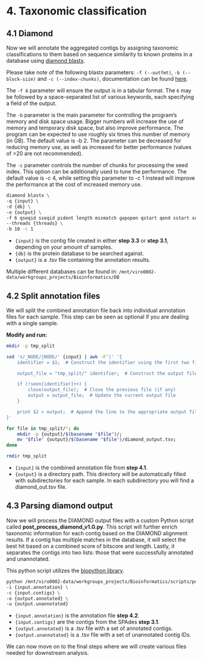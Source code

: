 # 4. Taxonomic classification {.unnumbered}

## 4.1 Diamond {.unnumbered}

Now we will annotate the aggregated contigs by assigning taxonomic classifications to them based on sequence similarity to known proteins in a database using [diamond blastx](https://github.com/bbuchfink/diamond){target="_blank"}.

Please take note of the following blastx parameters: `-f (--outfmt)`, `-b (--block-size)` and `-c (--index-chunks)`, documentation can be found [here](http://diamondsearch.org/forums/index.php?pages/command_line_options/){target="_blank"}.

The `-f 6` parameter will ensure the output is in a tabular format. The `6` may be followed by a space-separated list of various keywords, each specifying a field of the output.

The `-b` parameter is the main parameter for controlling the program’s memory and disk space usage. Bigger numbers will increase the use of memory and temporary disk space, but also improve performance. The program can be expected to use roughly six times this number of memory (in GB). The default value is -b 2. The parameter can be decreased for reducing memory use, as well as increased for better performance (values of \>20 are not recommended).

The `-c` parameter controls the number of chunks for processing the seed index. This option can be additionally used to tune the performance. The default value is -c 4, while setting this parameter to -c 1 instead will improve the performance at the cost of increased memory use.

``` bash
diamond blastx \
-q {input} \
-d {db} \
-o {output} \
-f 6 qseqid sseqid pident length mismatch gapopen qstart qend sstart send evalue bitscore staxids \
--threads {threads} \
-b 10 -c 1
```

-   `{input}` is the contig file created in either **step 3.3** or **step 3.1**, depending on your amount of samples.
-   `{db}` is the protein database to be searched against.
-   `{output}` is a .tsv file containing the annotation results.

Multiple different databases can be found in: `/mnt/viro0002-data/workgroups_projects/Bioinformatics/DB`

## 4.2 Split annotation files {.unnumbered}

We will split the combined annotation file back into individual annotation files for each sample. This step can be seen as optional if you are dealing with a single sample.

**Modify and run:**

``` bash
mkdir -p tmp_split

sed 's/_NODE/|NODE/' {input} | awk -F'|' '{
    identifier = $1;  # Construct the identifier using the first two fields

    output_file = "tmp_split/" identifier;  # Construct the output filename

    if (!seen[identifier]++) {
        close(output_file);  # Close the previous file (if any)
        output = output_file;  # Update the current output file
    }

    print $2 > output;  # Append the line to the appropriate output file
}'

for file in tmp_split/*; do
    mkdir -p {output}/$(basename "$file")/;
    mv "$file" {output}/$(basename "$file")/diamond_output.tsv;
done

rmdir tmp_split
```

-   `{input}` is the combined annotation file from **step 4.1**.
-   `{output}` is a directory path. This directory will be automatically filled with subdirectories for each sample. In each subdirectory you will find a diamond_out.tsv file.

## 4.3 Parsing diamond output {.unnumbered}

Now we will process the DIAMOND output files with a custom Python script called **post_process_diamond_v1.0.py**. This script will further enrich taxonomic information for each contig based on the DIAMOND alignment results. If a contig has multiple matches in the database, it will select the best hit based on a combined score of bitscore and length. Lastly, it separates the contigs into two lists: those that were successfully annotated and unannotated.

This python script utilizes the [biopython library](https://biopython.org/){target="_blank"}.

``` bash
python /mnt/viro0002-data/workgroups_projects/Bioinformatics/scripts/post_process_diamond_v1.0.py \
-i {input.annotation} \
-c {input.contigs} \
-o {output.annotated} \
-u {output.unannotated}
```

-   `{input.annotation}` is the annotation file **step 4.2**.
-   `{input.contigs}` are the contigs from the SPAdes **step 3.1**.
-   `{output.annotated}` is a .tsv file with a set of annotated contigs.
-   `{output.unannotated}` is a .tsv file with a set of unannotated contig IDs.

::: callout-note
We can now move on to the final steps where we will create various files needed for downstream analysis.
:::
